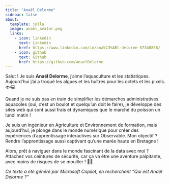 ```yaml
---
title: "Anaël Delorme"
sidebar: false
about:
  template: jolla
  image: anael_avatar.png
  links:
    - icon: linkedin
      text: Linkedin
      href: https://www.linkedin.com/in/ana%C3%ABl-delorme-573b8858/
    - icon: github
      text: Github
      href: https://github.com/anaelDelorme
---
```


Salut ! Je suis **Anaël Delorme**, j'aime l'aquaculture et les statistiques. Aujourd'hui j'ai a troqué les algues et les huîtres pour les octets et les pixels. 🐟💻

Quand je ne suis pas en train de simplifier les démarches administratives aquacoles (oui, c'est un boulot et quelqu'un doit le faire), je développe des sites web qui sont aussi frais et dynamiques que le marché du poisson un lundi matin !

Je suis un ingénieur en Agriculture et Environnement de formation, mais aujourd'hui, je plonge dans le monde numérique pour créer des expériences d'apprentissage interactives sur Observable. Mon objectif ? Rendre l'apprentissage aussi captivant qu'une marée haute en Bretagne !

Alors, prêt à naviguer dans le monde fascinant de la data avec moi ? Attachez vos ceintures de sécurité, car ça va être une aventure palpitante, avec moins de risques de se mouiller ! 🚀🌊

*Ce texte a été généré par Microsoft Copilot, en recherchant "Qui est Anaël Delorme ?"*
